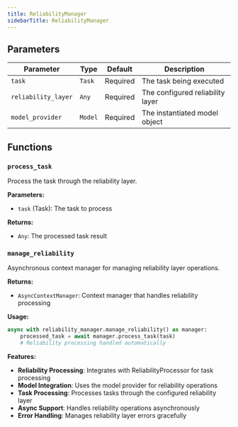 ```yaml
---
title: ReliabilityManager
sidebarTitle: ReliabilityManager
---
```


## Parameters

| Parameter                          | Type                                                  | Default    | Description                                                                                                                                                                                                                      |
| ---------------------------------- | ----------------------------------------------------- | ---------- | -------------------------------------------------------------------------------------------------------------------------------------------------------------------------------------------------------------------------------- |
| `task`                             | `Task`                                                | Required  | The task being executed                                                                                                                                                                                                         |
| `reliability_layer`                | `Any`                                                 | Required  | The configured reliability layer                                                                                                                                                                                                 |
| `model_provider`                   | `Model`                                               | Required  | The instantiated model object                                                                                                                                                                                                   |

## Functions

### `process_task`

Process the task through the reliability layer.

**Parameters:**

- `task` (Task): The task to process

**Returns:**

- `Any`: The processed task result

### `manage_reliability`

Asynchronous context manager for managing reliability layer operations.

**Returns:**

- `AsyncContextManager`: Context manager that handles reliability processing

**Usage:**

```python
async with reliability_manager.manage_reliability() as manager:
    processed_task = await manager.process_task(task)
    # Reliability processing handled automatically
```

**Features:**

- **Reliability Processing**: Integrates with ReliabilityProcessor for task processing
- **Model Integration**: Uses the model provider for reliability operations
- **Task Processing**: Processes tasks through the configured reliability layer
- **Async Support**: Handles reliability operations asynchronously
- **Error Handling**: Manages reliability layer errors gracefully

